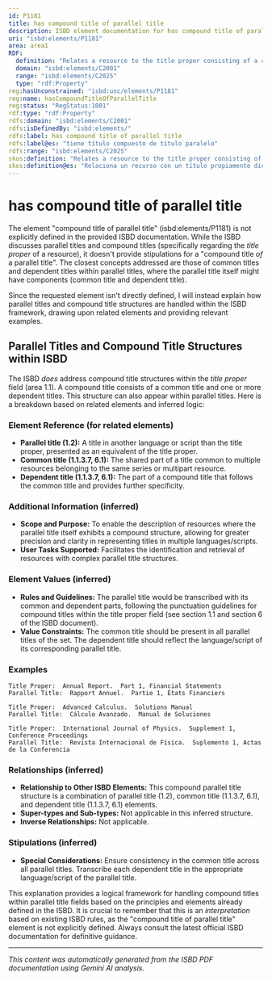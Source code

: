 ```yaml
---
id: P1181
title: has compound title of parallel title
description: ISBD element documentation for has compound title of parallel title
uri: "isbd:elements/P1181"
area: area1
RDF:
  definition: "Relates a resource to the title proper consisting of a common title and a dependent title, with or without a dependent title designation, presented on the prescribed sources of information for the resource as an equivalent in another language or script."
  domain: "isbd:elements/C2001"
  range: "isbd:elements/C2025"
  type: "rdf:Property"
reg:hasUnconstrained: "isbd:unc/elements/P1181"
reg:name: hasCompoundTitleOfParallelTitle
reg:status: "RegStatus:1001"
rdf:type: "rdf:Property"
rdfs:domain: "isbd:elements/C2001"
rdfs:isDefinedBy: "isbd:elements/"
rdfs:label: has compound title of parallel title
rdfs:label@es: "tiene título compuesto de título paralelo"
rdfs:range: "isbd:elements/C2025"
skos:definition: "Relates a resource to the title proper consisting of a common title and a dependent title, with or without a dependent title designation, presented on the prescribed sources of information for the resource as an equivalent in another language or script."
skos:definition@es: "Relaciona un recurso con un título propiamente dicho consistente en un título común y un título dependiente, con o sin designación de título dependiente, presentado como equivalente en otra lengua o escritura en la fuente de información preferida del recurso."
---
```

# has compound title of parallel title

The element "compound title of parallel title" (isbd:elements/P1181) is not explicitly defined in the provided ISBD documentation.  While the ISBD discusses parallel titles and compound titles (specifically regarding the *title proper* of a resource), it doesn't provide stipulations for a "compound title *of* a parallel title".  The closest concepts addressed are those of common titles and dependent titles within parallel titles, where the parallel title itself might have components (common title and dependent title).

Since the requested element isn't directly defined, I will instead explain how parallel titles and compound title structures are handled within the ISBD framework, drawing upon related elements and providing relevant examples.

## Parallel Titles and Compound Title Structures within ISBD

The ISBD *does* address compound title structures within the *title proper* field (area 1.1).  A compound title consists of a common title and one or more dependent titles. This structure can also appear within parallel titles.  Here is a breakdown based on related elements and inferred logic:

### Element Reference (for related elements)

* **Parallel title (1.2):** A title in another language or script than the title proper, presented as an equivalent of the title proper.
* **Common title (1.1.3.7, 6.1):** The shared part of a title common to multiple resources belonging to the same series or multipart resource.
* **Dependent title (1.1.3.7, 6.1):** The part of a compound title that follows the common title and provides further specificity.

### Additional Information (inferred)

* **Scope and Purpose:** To enable the description of resources where the parallel title itself exhibits a compound structure, allowing for greater precision and clarity in representing titles in multiple languages/scripts.
* **User Tasks Supported:** Facilitates the identification and retrieval of resources with complex parallel title structures.

### Element Values (inferred)

* **Rules and Guidelines:** The parallel title would be transcribed with its common and dependent parts, following the punctuation guidelines for compound titles within the title proper field (see section 1.1 and section 6 of the ISBD document).
* **Value Constraints:** The common title should be present in all parallel titles of the set. The dependent title should reflect the language/script of its corresponding parallel title.

### Examples

```
Title Proper:  Annual Report.  Part 1, Financial Statements
Parallel Title:  Rapport Annuel.  Partie 1, États Financiers

Title Proper:  Advanced Calculus.  Solutions Manual
Parallel Title:  Cálculo Avanzado.  Manual de Soluciones

Title Proper:  International Journal of Physics.  Supplement 1, Conference Proceedings
Parallel Title:  Revista Internacional de Física.  Suplemento 1, Actas de la Conferencia
```

### Relationships (inferred)

* **Relationship to Other ISBD Elements:**  This compound parallel title structure is a combination of parallel title (1.2), common title (1.1.3.7, 6.1), and dependent title (1.1.3.7, 6.1) elements.
* **Super-types and Sub-types:**  Not applicable in this inferred structure.
* **Inverse Relationships:** Not applicable.

### Stipulations (inferred)

* **Special Considerations:** Ensure consistency in the common title across all parallel titles.  Transcribe each dependent title in the appropriate language/script of the parallel title.


This explanation provides a logical framework for handling compound titles within parallel title fields based on the principles and elements already defined in the ISBD. It is crucial to remember that this is an *interpretation* based on existing ISBD rules, as the "compound title of parallel title" element is not explicitly defined.  Always consult the latest official ISBD documentation for definitive guidance.


---

*This content was automatically generated from the ISBD PDF documentation using Gemini AI analysis.*
